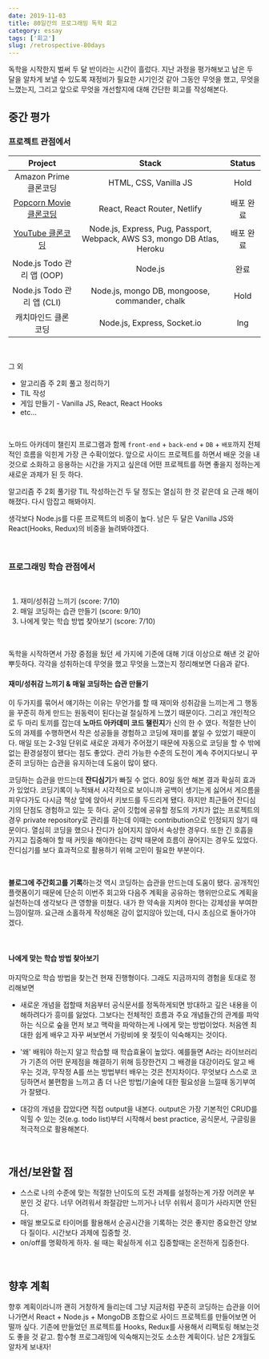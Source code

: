 ```yaml
---
date: 2019-11-03
title: 80일간의 프로그래밍 독학 회고
category: essay
tags: ['회고']
slug: /retrospective-80days
---
```


독학을 시작한지 벌써 두 달 반이라는 시간이 흘렀다. 지난 과정을 평가해보고 남은 두 달을 알차게 보낼 수 있도록 재정비가 필요한 시기인것 같아 그동안 무엇을 했고, 무엇을 느꼈는지, 그리고 앞으로 무엇을 개선할지에 대해 간단한 회고를 작성해본다.

## 중간 평가

### 프로젝트 관점에서

|                            Project                            |                                  Stack                                   |  Status   |
| :-----------------------------------------------------------: | :----------------------------------------------------------------------: | :-------: |
|                     Amazon Prime 클론코딩                     |                          HTML, CSS, Vanilla JS                           |   Hold    |
| [Popcorn Movie 클론코딩](https://popcorn-rkim.netlify.com/#/) |                       React, React Router, Netlify                       | 배포 완료 |
|     [YouTube 클론코딩](https://wetube-rkim.herokuapp.com)     | Node.js, Express, Pug, Passport, Webpack, AWS S3, mongo DB Atlas, Heroku | 배포 완료 |
|                  Node.js Todo 관리 앱 (OOP)                   |                                 Node.js                                  |   완료    |
|                  Node.js Todo 관리 앱 (CLI)                   |              Node.js, mongo DB, mongoose, commander, chalk               |   Hold    |
|                     캐치마인드 클론 코딩                      |                       Node.js, Express, Socket.io                        |    Ing    |

<br />

그 외

- 알고리즘 주 2회 풀고 정리하기
- TIL 작성
- 게임 만들기 - Vanilla JS, React, React Hooks
- etc...

<br />

노마드 아카데미 챌린지 프로그램과 함께 `front-end` + `back-end` + `DB` + `배포`까지 전체적인 흐름을 익힌게 가장 큰 수확이었다. 앞으로 사이드 프로젝트를 하면서 배운 것을 내것으로 소화하고 응용하는 시간을 가지고 싶은데 어떤 프로젝트를 하면 좋을지 정하는게 새로운 과제가 된 듯 하다.

알고리즘 주 2회 풀기랑 TIL 작성하는건 두 달 정도는 열심히 한 것 같은데 요 근래 해이해졌다. 다시 맘잡고 해봐야지.

생각보다 Node.js를 다룬 프로젝트의 비중이 높다. 남은 두 달은 Vanilla JS와 React(Hooks, Redux)의 비중을 늘려봐야겠다.

<br />

### 프로그래밍 학습 관점에서

<br />

1. 재미/성취감 느끼기 (score: 7/10)
2. 매일 코딩하는 습관 만들기 (score: 9/10)
3. 나에게 맞는 학습 방법 찾아보기 (score: 7/10)

<br />

독학을 시작하면서 가장 중점을 뒀던 세 가지에 기준에 대해 기대 이상으로 해낸 것 같아 뿌듯하다. 각각을 성취하는데 무엇을 했고 무엇을 느꼈는지 정리해보면 다음과 같다.

#### 재미/성취감 느끼기 & 매일 코딩하는 습관 만들기

이 두가지를 묶어서 얘기하는 이유는 무언가를 할 때 재미와 성취감을 느끼는게 그 행동을 꾸준히 하게 만드는 원동력이 된다는걸 절실하게 느꼈기 때문이다. 그리고 개인적으로 두 마리 토끼를 잡는데 **노마드 아카데미 코드 챌린지**가 신의 한 수 였다. 적절한 난이도의 과제를 수행하면서 작은 성공들을 경험하고 코딩에 재미를 붙일 수 있었기 때문이다. 매일 또는 2-3일 단위로 새로운 과제가 주어졌기 때문에 자동으로 코딩을 할 수 밖에 없는 환경설정이 됐다는 점도 좋았다. 관리 가능한 수준의 도전이 계속 주어지다보니 꾸준히 코딩하는 습관을 유지하는데 도움이 많이 됐다.

코딩하는 습관을 만드는데 **잔디심기**가 빠질 수 없다. 80일 동안 해본 결과 확실히 효과가 있었다. 코딩기록이 누적돼서 시각적으로 보이니까 공백이 생기는게 싫어서 게으름을 피우다가도 다시금 책상 앞에 앉아서 키보드를 두드리게 됐다. 하지만 최근들어 잔디심기의 단점도 경험하고 있는 듯 하다. 굳이 깃헙에 공유할 정도의 가치가 없는 프로젝트의 경우 private repository로 관리를 하는데 이때는 contribution으로 인정되지 않기 때문이다. 열심히 코딩을 했으나 잔디가 심어지지 않아서 속상한 경우다. 또한 긴 호흡을 가지고 집중해야 할 때 커밋을 해야한다는 강박 때문에 흐름이 끊어지는 경우도 있었다. 잔디심기를 보다 효과적으로 활용하기 위해 고민이 필요한 부분이다.

<br />

**블로그에 주간회고를 기록**하는것 역시 코딩하는 습관을 만드는데 도움이 됐다. 공개적인 플랫폼이기 때문에 단순히 이번주 회고와 다음주 계획을 공유하는 행위만으로도 계획을 실천하는데 생각보다 큰 영향을 미쳤다. 내가 한 약속을 지켜야 한다는 강제성을 부여한 느낌이랄까. 요근래 소홀하게 작성해온 감이 없지않아 있는데, 다시 초심으로 돌아가야겠다.

<br />

#### 나에게 맞는 학습 방법 찾아보기

마지막으로 학습 방법을 찾는건 현재 진행형이다. 그래도 지금까지의 경험을 토대로 정리해보면

- 새로운 개념을 접할때 처음부터 공식문서를 정독하게되면 방대하고 깊은 내용을 이해하려다가 흥미를 잃었다. 그보다는 전체적인 흐름과 주요 개념들간의 관계를 파악하는 식으로 숲을 먼저 보고 맥락을 파악하는게 나에게 맞는 방법이었다. 처음엔 최대한 쉽게 배우고 자꾸 써보면서 가랑비에 옷 젖듯이 익숙해지는 것이다.

- '왜' 배워야 하는지 알고 학습할 때 학습효율이 높았다. 예를들면 A라는 라이브러리가 기존의 어떤 문제점을 해결하기 위해 등장한건지 그 배경을 대강이라도 알고 배우는 것과, 무작정 A를 쓰는 방법부터 배우는 것은 천지차이다. 무엇보다 스스로 코딩하면서 불편함을 느끼고 좀 더 나은 방법/기술에 대한 필요성을 느낄때 동기부여가 잘됐다.

- 대강의 개념을 잡았다면 직접 output을 내본다. output은 가장 기본적인 CRUD를 익힐 수 있는 것(e.g. todo list)부터 시작해서 best practice, 공식문서, 구글링을 적극적으로 활용해본다.

<br />

## 개선/보완할 점

- 스스로 나의 수준에 맞는 적절한 난이도의 도전 과제를 설정하는게 가장 어려운 부분인 것 같다. 너무 어려워서 좌절감만 느끼거나 너무 쉬워서 흥미가 사라지면 안된다.
- 매일 뽀모도로 타이머를 활용해서 순공시간을 기록하는 것은 좋지만 중요한건 양보다 질이다. 시간보다 과제에 집중할 것.
- on/off를 명확하게 하자. 쉴 때는 확실하게 쉬고 집중할때는 온전하게 집중한다.

<br />

## 향후 계획

향후 계획이라니까 괜히 거창하게 들리는데 그냥 지금처럼 꾸준히 코딩하는 습관을 이어나가면서 React + Node.js + MongoDB 조합으로 사이드 프로젝트를 만들어보면 어떨까 싶다. 기존에 만들었던 프로젝트를 Hooks, Redux를 사용해서 리팩토링 해보는것도 좋을 것 같고. 함수형 프로그래밍에 익숙해지는것도 소소한 계획이다. 남은 2개월도 알차게 보내자!
